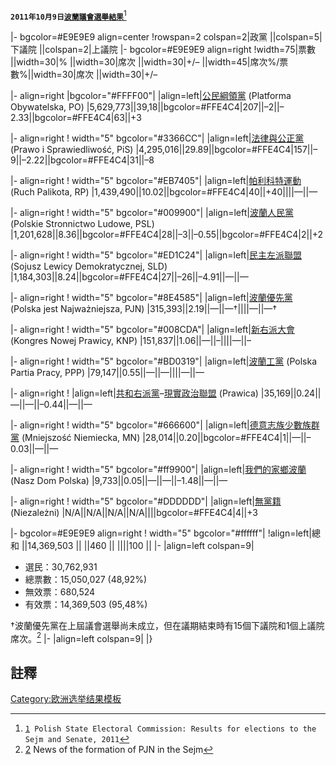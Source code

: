  {{electiontable|Polish parliamentary election, 2011}}'''2011年10月9日[[波蘭議會]][[2011年波蘭議會選舉|選舉結果]]'''<ref>[http://wybory2011.pkw.gov.pl/wsw/pl/000000.html] Polish State Electoral Commission: Results for elections to the Sejm and Senate, 2011</ref>
|- bgcolor=#E9E9E9 align=center
!rowspan=2 colspan=2|政黨 ||colspan=5|下議院 ||colspan=2|上議院
|- bgcolor=#E9E9E9 align=right
!width=75|票數 ||width=30|% ||width=30|席次 ||width=30|+/– ||width=45|席次%/票數%||width=30|席次 ||width=30|+/–

|- align=right
|bgcolor="#FFFF00"|
|align=left|[[公民綱領 (波蘭)|公民綱領黨]] (Platforma Obywatelska, PO)
|5,629,773||39,18||bgcolor=#FFE4C4|207||–2||–2.33||bgcolor=#FFE4C4|63||+3

|- align=right
! width="5" bgcolor="#3366CC"|
|align=left|[[法律與公正黨]] (Prawo i Sprawiedliwość, PiS)
|4,295,016||29.89||bgcolor=#FFE4C4|157||–9||–2.22||bgcolor=#FFE4C4|31||–8

|- align=right
! width="5" bgcolor="#EB7405"|
|align=left|[[帕利科特運動]] (Ruch Palikota, RP)
|1,439,490||10.02||bgcolor=#FFE4C4|40||+40||||—||—

|- align=right
! width="5" bgcolor="#009900"|
|align=left|[[波蘭人民黨]] (Polskie Stronnictwo Ludowe, PSL)
|1,201,628||8.36||bgcolor=#FFE4C4|28||–3||–0.55||bgcolor=#FFE4C4|2||+2

|- align=right
! width="5" bgcolor="#ED1C24"|
|align=left|[[民主左派聯盟]] (Sojusz Lewicy Demokratycznej, SLD)
|1,184,303||8.24||bgcolor=#FFE4C4|27||–26||–4.91||—||—

|- align=right
! width="5" bgcolor="#8E4585"|
|align=left|[[波蘭優先黨]] (Polska jest Najważniejsza, PJN)
|315,393||2.19||—||—†||||—||—†

|- align=right
! width="5" bgcolor="#008CDA"|
|align=left|[[新右派大會]] (Kongres Nowej Prawicy, KNP)
|151,837||1.06||—||–||||—||–

|- align=right
! width="5" bgcolor="#BD0319"|
|align=left|[[波蘭工黨]] (Polska Partia Pracy, PPP)
|79,147||0.55||—||—||||—||—

|- align=right
!
|align=left|[[共和右派黨]]–[[現實政治聯盟]] (Prawica)
|35,169||0.24||—||—||–0.44||—||—

|- align=right
! width="5" bgcolor="#666600"|
|align=left|[[德意志族少數族群黨]] (Mniejszość Niemiecka, MN)
|28,014||0.20||bgcolor=#FFE4C4|1||—||–0.03||—||—

|- align=right
! width="5" bgcolor="#ff9900"|
|align=left|[[波蘭共和國自衛黨|我們的家鄉波蘭]] (Nasz Dom Polska)
|9,733||0.05||—||—||–1.48||—||—

|- align=right
! width="5" bgcolor="#DDDDDD"|
|align=left|[[無黨籍]] (Niezależni)
|N/A||N/A||N/A||N/A||||bgcolor=#FFE4C4|4||+3

|- bgcolor=#E9E9E9 align=right
! width="5" bgcolor="#ffffff"|
!align=left|總和 ||14,369,503 || ||460 || ||||100 ||
|-
|align=left colspan=9|
*選民：30,762,931
*總票數：15,050,027 (48,92%)
*無效票：680,524
*有效票：14,369,503 (95,48%)
†波蘭優先黨在上屆議會選舉尚未成立，但在議期結束時有15個下議院和1個上議院席次。<ref>[http://www.parties-and-elections.de/news2010.html] News of the formation of PJN in the Sejm</ref>
|-
|align=left colspan=9|
|}<noinclude>

==註釋==
{{reflist}}

[[Category:欧洲选举结果模板]]

</noinclude>